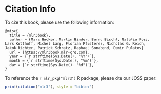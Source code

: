 # Citation Info

To cite this book, please use the following information:

<!-- FIXME: make dynamic after https://github.com/quarto-dev/quarto-cli/discussions/1072 -->
```
@misc{
  title = {mlr3book},
  author = {Marc Becker, Martin Binder, Bernd Bischl, Natalie Foss, Lars Kotthoff, Michel Lang, Florian Pfisterer, Nicholas G. Reich, Jakob Richter, Patrick Schratz, Raphael Sonabend, Damir Pulatov}
  url = {https://mlr3book.mlr-org.com},
  year = {`r strftime(Sys.Date(), "%Y")`},
  month = {`r strftime(Sys.Date(), "%m")`},
  day = {`r strftime(Sys.Date(), "%d")`},
}
```

To reference the `r mlr_pkg("mlr3")` R package, please cite our JOSS paper:

```r
print(citation("mlr3"), style = "bibtex")
```
